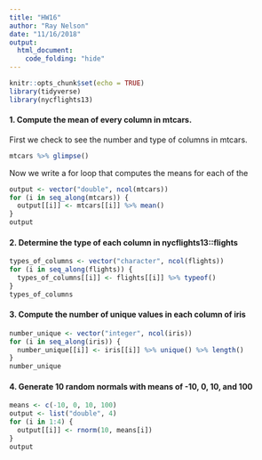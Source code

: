 ```yaml
---
title: "HW16"
author: "Ray Nelson"
date: "11/16/2018"
output:
  html_document:
    code_folding: "hide"
---
```


```r
knitr::opts_chunk$set(echo = TRUE)
library(tidyverse)
library(nycflights13)
```

#### 1. Compute the mean of every column in mtcars.

First we check to see the number and type of columns in mtcars.

```r
mtcars %>% glimpse()
```  

Now we write a for loop that computes the means for each of the  

```r
output <- vector("double", ncol(mtcars))
for (i in seq_along(mtcars)) {
  output[[i]] <- mtcars[[i]] %>% mean()
}
output
```  

#### 2. Determine the type of each column in nycflights13::flights  

```r
types_of_columns <- vector("character", ncol(flights))
for (i in seq_along(flights)) {
  types_of_columns[[i]] <- flights[[i]] %>% typeof()
}
types_of_columns
```  

#### 3. Compute the number of unique values in each column of iris

```r
number_unique <- vector("integer", ncol(iris))
for (i in seq_along(iris)) {
  number_unique[[i]] <- iris[[i]] %>% unique() %>% length()
}
number_unique
```  

#### 4. Generate 10 random normals with means of -10, 0, 10, and 100

```r
means <- c(-10, 0, 10, 100)
output <- list("double", 4)
for (i in 1:4) {
  output[[i]] <- rnorm(10, means[i])
}
output
```  

